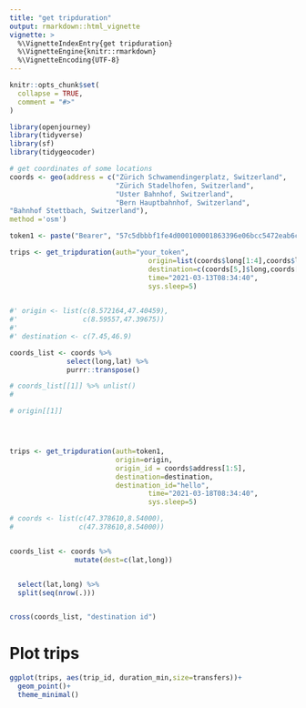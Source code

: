 ```yaml
---
title: "get tripduration"
output: rmarkdown::html_vignette
vignette: >
  %\VignetteIndexEntry{get tripduration}
  %\VignetteEngine{knitr::rmarkdown}
  %\VignetteEncoding{UTF-8}
---
```

```r
knitr::opts_chunk$set(
  collapse = TRUE,
  comment = "#>"
)
```

```r
library(openjourney)
library(tidyverse)
library(sf)
library(tidygeocoder)
```

```r
# get coordinates of some locations
coords <- geo(address = c("Zürich Schwamendingerplatz, Switzerland",
                          "Zürich Stadelhofen, Switzerland",
                          "Uster Bahnhof, Switzerland",
                          "Bern Hauptbahnhof, Switzerland",
"Bahnhof Stettbach, Switzerland"),
method ='osm')

token1 <- paste("Bearer", "57c5dbbbf1fe4d000100001863396e06bcc5472eab6cacd76e44d91e", sep = " ")
```

```r
trips <- get_tripduration(auth="your_token",
                                  origin=list(coords$long[1:4],coords$lat[1:4]),
                                  destination=c(coords[5,]$long,coords[5,]$lat),
                                  time="2021-03-13T08:34:40",
                                  sys.sleep=5)
                              
```

```r
#' origin <- list(c(8.572164,47.40459),
#'                c(8.59557,47.39675))
#'
#' destination <- c(7.45,46.9)

coords_list <- coords %>% 
              select(long,lat) %>% 
              purrr::transpose()

# coords_list[[1]] %>% unlist()
#

# origin[[1]]




trips <- get_tripduration(auth=token1,
                          origin=origin,
                          origin_id = coords$address[1:5],
                          destination=destination,
                          destination_id="hello",
                                  time="2021-03-18T08:34:40",
                                  sys.sleep=5)

# coords <- list(c(47.378610,8.54000),
#                c(47.378610,8.54000))


coords_list <- coords %>% 
                mutate(dest=c(lat,long))


  select(lat,long) %>% 
  split(seq(nrow(.)))


cross(coords_list, "destination id")
```

# Plot trips
```r
ggplot(trips, aes(trip_id, duration_min,size=transfers))+
  geom_point()+
  theme_minimal()
```

